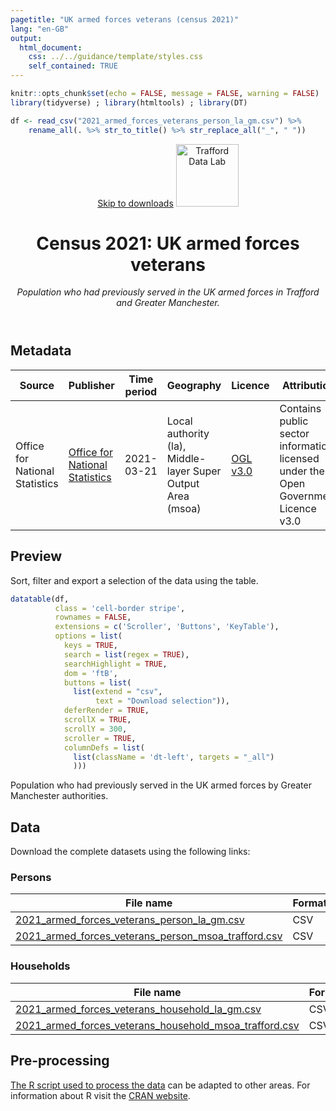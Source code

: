 ```yaml
---
pagetitle: "UK armed forces veterans (census 2021)"
lang: "en-GB"
output:
  html_document:
    css: ../../guidance/template/styles.css
    self_contained: TRUE
---
```


```r
knitr::opts_chunk$set(echo = FALSE, message = FALSE, warning = FALSE)
library(tidyverse) ; library(htmltools) ; library(DT) 

df <- read_csv("2021_armed_forces_veterans_person_la_gm.csv") %>%
    rename_all(. %>% str_to_title() %>% str_replace_all("_", " "))
```
<header>
<span id="a11yNav"><a href="#downloads" class="themeBlockDark">Skip to downloads</a></span>
<a href="https://www.trafforddatalab.io/data.html"><img src="https://www.trafforddatalab.io/assets/logo/trafforddatalab_logo.svg" alt="Trafford Data Lab" aria-label="Return to Trafford Data Lab data page" width="100" class="traffordDataLabLogo"/></a>

<h1>Census 2021: UK armed forces veterans</h1>
*Population who had previously served in the UK armed forces in Trafford and Greater Manchester.*

</header>

<main>
<h2>Metadata</h2>

<table id="metadata" class="table table-condensed">
  <thead>
    <tr class="header">
      <th>Source</th>
      <th>Publisher</th>
      <th>Time period</th>
      <th>Geography</th>
      <th>Licence</th>
      <th>Attribution</th>
      <th>Last updated</th>
    </tr>
  </thead>
  <tr>
    <td>Office for National Statistics</td>
    <td><a href="https://www.ons.gov.uk/census" target="_blank">Office for National Statistics</a></td>
    <td><time datetime="2021-03-21">2021-03-21</time></td>
    <td>Local authority (la), Middle-layer Super Output Area (msoa)</td>
    <td><a href="http://www.nationalarchives.gov.uk/doc/open-government-licence/version/3/" target="_blank">OGL v3.0</a></td>
    <td>Contains public sector information licensed under the Open Government Licence v3.0</td>
    <td><time datetime="2022-11-10">2022-11-10</time></td>
  </tr>
</table>

<h2>Preview</h2>
Sort, filter and export a selection of the data using the table.

```r
datatable(df, 
          class = 'cell-border stripe',
          rownames = FALSE, 
          extensions = c('Scroller', 'Buttons', 'KeyTable'),
          options = list(
            keys = TRUE,
            search = list(regex = TRUE),
            searchHighlight = TRUE,
            dom = 'ftB',
            buttons = list(
              list(extend = "csv", 
                   text = "Download selection")),
            deferRender = TRUE,
            scrollX = TRUE,
            scrollY = 300,
            scroller = TRUE,
            columnDefs = list(
              list(className = 'dt-left', targets = "_all")
              )))
```
<div id="tableFooterTitle">Population who had previously served in the UK armed forces by Greater Manchester authorities.</div>

<h2>Data</h2>
<span id ="downloads">Download the complete datasets using the following links:</span>

<h3>Persons</h3>
|File name |Format |
|---|---|
|[2021_armed_forces_veterans_person_la_gm.csv](2021_armed_forces_veterans_person_la_gm.csv) |CSV |
|[2021_armed_forces_veterans_person_msoa_trafford.csv](2021_armed_forces_veterans_person_msoa_trafford.csv) |CSV |

<h3>Households</h3>
|File name |Format |
|---|---|
|[2021_armed_forces_veterans_household_la_gm.csv](2021_armed_forces_veterans_household_la_gm.csv) |CSV |
|[2021_armed_forces_veterans_household_msoa_trafford.csv](2021_armed_forces_veterans_household_msoa_trafford.csv) |CSV |

<h2>Pre-processing</h2>
[The R script used to process the data](pre-processing.R) can be adapted to other areas. For information about R visit the <a href="https://cran.r-project.org" target="_blank">CRAN website</a>.

</main>

<script>
  // Fixes to dynamic elements created by DataTables to improve accessibility
  var removeElFn = setInterval(removeElement, 1000);
  
  function removeElement() {
    try {
      var el = document.getElementsByClassName("dataTables_scrollBody")[0].childNodes[0];
      el.removeChild(el.childNodes[0]); // Remove unwanted hidden text element from table - causing accessibility alert as it has no label
      
      el.parentNode.setAttribute('tabindex', '0');  // add attribute allowing keyboard users to access scrollable area
      
      clearInterval(removeElFn);  // cancel any further calls to this function as we have completed all actions
    }
    catch(e) {
      // form element 'el' doesn't exist yet so setInterval will call the function again until it does
    }
  }
</script>